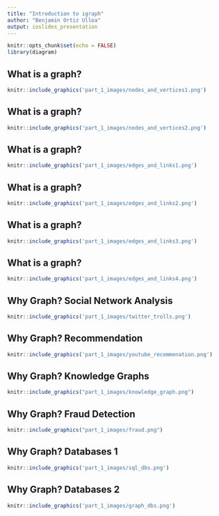 ```yaml
---
title: "Introduction to igraph"
author: "Benjamin Ortiz Ulloa"
output: ioslides_presentation
---
```


```r
knitr::opts_chunk$set(echo = FALSE)
library(diagram)
```


## What is a graph?

```r
knitr::include_graphics('part_1_images/nodes_and_vertices1.png')
```

## What is a graph?

```r
knitr::include_graphics('part_1_images/nodes_and_vertices2.png')
```

## What is a graph?

```r
knitr::include_graphics('part_1_images/edges_and_links1.png')
```

## What is a graph?

```r
knitr::include_graphics('part_1_images/edges_and_links2.png')
```

## What is a graph?

```r
knitr::include_graphics('part_1_images/edges_and_links3.png')
```

## What is a graph?

```r
knitr::include_graphics('part_1_images/edges_and_links4.png')
```

## Why Graph? Social Network Analysis
```r
knitr::include_graphics('part_1_images/twitter_trolls.png')
```

## Why Graph? Recommendation
```r
knitr::include_graphics('part_1_images/youtube_recommenation.png')
```

## Why Graph? Knowledge Graphs
```r
knitr::include_graphics("part_1_images/knowledge_graph.png")
```

## Why Graph? Fraud Detection
```r
knitr::include_graphics("part_1_images/fraud.png")
```

## Why Graph? Databases 1
```r
knitr::include_graphics('part_1_images/sql_dbs.png')
```

## Why Graph? Databases 2
```r
knitr::include_graphics('part_1_images/graph_dbs.png')
```